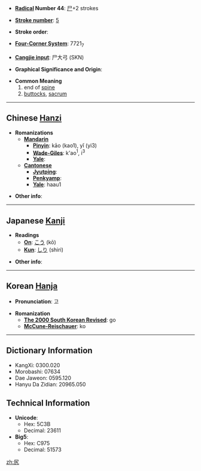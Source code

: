 * '''[[Wiktionary:Chinese radical index| Radical]] Number 44''': [[Wiktionary:Chinese radical index 尸|尸]]+2 strokes

* '''[[Wiktionary:Chinese total strokes index|Stroke number]]''': [[Wiktionary:Chinese total strokes index 5|5]]

* '''Stroke order''': 

* '''[[Wiktionary:Chinese four corner index|Four-Corner System]]''': 7721<sub>7</sub>

* '''[[Wiktionary:Chinese Cangjie index|Cangjie input]]''': 尸大弓 (SKN)

* '''Graphical Significance and Origin''': 

* '''Common Meaning'''
*#end of [[spine]]
*# [[buttocks]], [[sacrum]]

----

== Chinese [[Hanzi]] ==

* '''Romanizations'''
** '''[[Mandarin]]'''
*** '''[[Pinyin]]''': kāo (kao1), yǐ (yi3)
*** '''[[Wade-Giles]]''': k'ao<sup>1</sup>, i<sup>3</sup>
*** '''[[Yale]]''': 
** '''[[Cantonese]]'''
*** '''[[Jyutping]]''':
*** '''[[Penkyamp]]''': 
*** '''[[Yale]]''': haau1

* '''Other info''': 

----

== Japanese [[Kanji]] ==

* '''Readings'''
** '''[[On]]''': [[こう]] (kō)
** '''[[Kun]]''': [[しり]] (shiri)

* '''Other info''':  

----

== Korean [[Hanja]] ==

* '''Pronunciation''': 고

* '''Romanization'''
** '''[[The 2000 South Korean Revised Romanization|The 2000 South Korean Revised]]''': go
** '''[[McCune-Reischauer]]''': ko

----

== Dictionary Information ==

* KangXi: 0300.020
* Morobashi: 07634
* Dae Jaweon: 0595.120
* Hanyu Da Zidian: 20965.050

== Technical Information ==

* '''Unicode''':
** Hex: 5C3B
** Decimal: 23611
* '''Big5''':
** Hex: C975
** Decimal: 51573

[[zh:尻]]